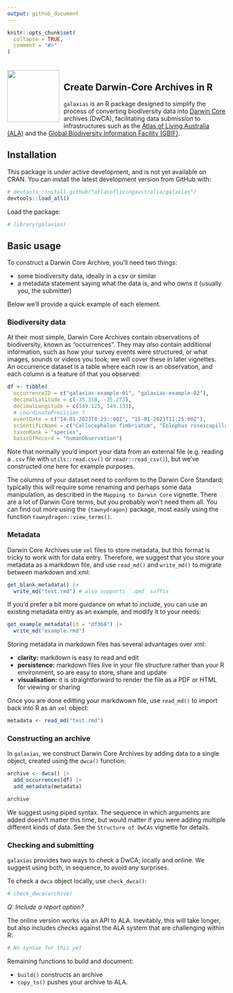 ```yaml
---
output: github_document
---
```


<!-- README.md is generated from README.Rmd. Please edit that file -->

```r
knitr::opts_chunk$set(
  collapse = TRUE,
  comment = "#>"
)
```

<img src="man/figures/logo.png" align="left" style="margin: 20px 10px 0px 0px;" alt="" width="120"/><br>
<h2>Create Darwin-Core Archives in R</h2>

`galaxias` is an R package designed to simplify the process of converting
biodiversity data into [Darwin Core](https://dwc.tdwg.org) archives (DwCA),
facilitating data submission to infrastructures such as the [Atlas of Living
Australia (ALA)](https://www.ala.org.au) and the [Global Biodiversity
Information Facility (GBIF)](https://gbif.org).

## Installation
This package is under active development, and is not yet available on CRAN. You
can install the latest development version from GitHub with:

```r
# devtools::install_github("atlasoflivingaustralia/galaxias")
devtools::load_all()
```

Load the package:

```r
# library(galaxias)
```


## Basic usage
To construct a Darwin Core Archive, you'll need two things:

 - some biodiversity data, ideally in a csv or similar
 - a metadata statement saying what the data is, and who owns it (usually you, the submitter)

Below we'll provide a quick example of each element. 

### Biodiversity data
At their most simple, Darwin Core Archives contain observations of biodiversity, 
known as "occurrences". They may *also* contain additional information, such as 
how your survey events were structured, or what images, sounds or videos you 
took; we will cover these in later vignettes. An occurrence dataset is a table 
where each row is an observation, and each column is a feature of that you
observed:

```r
df <- tibble(
  occurrenceID = c("galaxias-example-01", "galaxias-example-02"),
  decimalLatitude = c(-35.310, -35.273),
  decimalLongitude = c(149.125, 149.133),
  # coordinatePrecision ?
  eventDate = c("14-01-2023T0:23::00Z", "15-01-2023T11:25:00Z"),
  scientificName = c("Callocephalon fimbriatum", "Eolophus roseicapilla"),
  taxonRank = "species",
  basisOfRecord = "humanObservation")
```

Note that normally you'd import your data from an external file (e.g. reading a 
`.csv` file with `utils::read.csv()` or `readr::read_csv()`), but we've 
constructed one here for example purposes.

The columns of your dataset need to conform to the Darwin Core Standard; 
typically this will require some renaming and perhaps some data manipulation, 
as described in the `Mapping to Darwin Core` vignette. There are a lot of Darwin 
Core terms, but you probably won't need them all. You can find out more using 
the `{tawnydragon}` package, most easily using the function 
`tawnydragon::view_terms()`.

### Metadata
Darwin Core Archives use `xml` files to store metadata, but this format is 
tricky to work with for data entry. Therefore, we suggest that you store your 
metadata as a markdown file, and use `read_md()` and `write_md()` to migrate 
between markdown and xml:

```r
get_blank_metadata() |>
  write_md("test.rmd") # also supports `.qmd` suffix
```

If you'd prefer a bit more guidance on what to include, you can use an existing 
metadata entry as an example, and modify it to your needs:

```r
get_example_metadata(id = "df368") |>
  write_md("example.rmd")
```

Storing metadata in markdown files has several advantages over xml:

- **clarity:** markdown is easy to read and edit
- **persistence:** markdown files live in your file structure rather than your R environment, so
  are easy to store, share and update
- **visualisation:** it is straightforward to render the file as a PDF or HTML for viewing or sharing

Once you are done editting your markdwown file, use `read_md()` to import back 
into R as an `xml` object:

```r
metadata <- read_md("test.rmd")
```

### Constructing an archive

In `galaxias`, we construct Darwin Core Archives by adding data to a single 
object, created using the `dwca()` function:


```r
archive <- dwca() |>
  add_occurrences(df) |>
  add_metadata(metadata)

archive

```

We suggest using piped syntax. The sequence in which arguments are added doesn't
matter this time, but would matter if you were adding multiple different kinds 
of data. See the `Structure of DwCAs` vignette for details.

### Checking and submitting

`galaxias` provides two ways to check a DwCA; locally and online. We suggest
using both, in sequence, to avoid any surprises. 

To check a `dwca` object locally, use `check_dwca()`:
```r
# check_dwca(archive)
```

*Q: Include a report option?*

The online version works via an API to ALA. Inevitably, this will take longer,
but also includes checks against the ALA system that are challenging within
R:

```r
# No syntax for this yet
```

Remaining functions to build and document:

- `build()` constructs an archive
- `copy_to()` pushes your archive to ALA.

